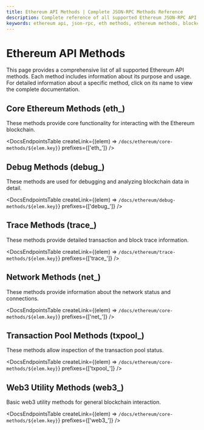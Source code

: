 ```yaml
---
title: Ethereum API Methods | Complete JSON-RPC Methods Reference
description: Complete reference of all supported Ethereum JSON-RPC API methods including core, debug, trace, and web3 endpoints. Each method includes documentation links, multiplier cost and network support information.
keywords: ethereum api, json-rpc, eth methods, ethereum methods, blockchain api, ethereum json-rpc, debug methods, trace methods, web3 endpoints, ethereum rpc methods
---
```


# Ethereum API Methods

This page provides a comprehensive list of all supported Ethereum API methods. Each method includes information about its purpose and usage. For detailed information about a specific method, click on its name to view the complete documentation.

## Core Ethereum Methods (eth\_)

These methods provide core functionality for interacting with the Ethereum blockchain.

<DocsEndpointsTable createLink={(elem) => `/docs/ethereum/core-methods/${elem.key}`} prefixes={['eth_']} />

## Debug Methods (debug\_)

These methods are used for debugging and analyzing blockchain data in detail.

<DocsEndpointsTable createLink={(elem) => `/docs/ethereum/debug-methods/${elem.key}`} prefixes={['debug_']} />

## Trace Methods (trace\_)

These methods provide detailed transaction and block trace information.

<DocsEndpointsTable createLink={(elem) => `/docs/ethereum/trace-methods/${elem.key}`} prefixes={['trace_']} />

## Network Methods (net\_)

These methods provide information about the network status and connections.

<DocsEndpointsTable createLink={(elem) => `/docs/ethereum/core-methods/${elem.key}`} prefixes={['net_']} />

## Transaction Pool Methods (txpool\_)

These methods allow inspection of the transaction pool status.

<DocsEndpointsTable createLink={(elem) => `/docs/ethereum/core-methods/${elem.key}`} prefixes={['txpool_']} />

## Web3 Utility Methods (web3\_)

Basic web3 utility methods for general blockchain interaction.

<DocsEndpointsTable createLink={(elem) => `/docs/ethereum/core-methods/${elem.key}`} prefixes={['web3_']} />
